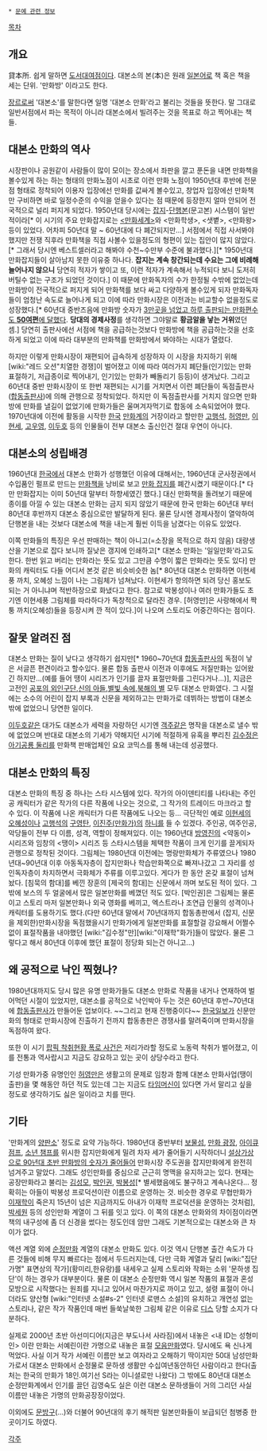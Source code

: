  * [[문예 관련 정보]]

[[목차]]
== 개요 ==
貸本所. 쉽게 말하면 [[도서대여점]]이다. 
대본소의 본(本)은 원래 [[일본어]]로 책 혹은 책을 세는 단위. '만화방' 이라고도 한다.

[[장르]]로써 '대본소'를 말한다면 일명 '대본소 만화'라고 불리는 것들을 뜻한다. 말 그대로 일반서점에서 파는 목적이 아니라 대본소에서 빌려주는 것을 목표로 하고 찍어내는 책들. 

== 대본소 만화의 역사 ==
시장판이나 공원같이 사람들이 많이 모이는 장소에서 좌판을 깔고 푼돈을 내면 만화책을 볼수있게 하는 하는 형태의 만화노점이 시초로 이런 만화 노점이 1950년대 후반에 전문점 형태로 정착되어 이용자 입장에선 만화를 값싸게 볼수있고, 창업자 입장에선 만화책만 구비하면 바로 일정수준의 수익을 얻을수 있다는 점 때문에 등장한지 얼마 안되어 전국적으로 널리 퍼지게 되었다. 1950년대 당시에는 [[잡지]]-[[단행본]](문고본) 시스템이 일반적이라[* 이 시기의 주요 만화잡지로는 [http://www.kcomics.net/magazine/column_view.asp?CateCode=3340010&Seq=915&Vol=60&intBnum=414_8&page=19&mode=column_photo <만화세계>]와 <만화학생>, <샛볕>, <만화왕>등이 있었다. 어차피 50년대 말 ~ 60년대에 다 폐간되지만...] 서점에서 직접 사서봐야했지만 전쟁 직후라 만화책을 직접 사볼수 있을정도의 형편이 있는 집안이 많지 않았다.[* 그래서 당시엔 베스트셀러라고 해봐야 수천~수만부 수준에 불과했다.][* 1950년대 만화잡지들이 살아남지 못한 이유중 하나다. '''잡지는 계속 창간되는데 수요는 그에 비례해 늘어나지 않으니''' 당연히 적자가 쌓이고 또, 이런 적자가 계속해서 누적되다 보니 도저히 버틸수 없는 구조가 되었던 것이다.] 이 때문에 만화독자의 수가 한정될 수밖에 없었는데 만화방이 전국적으로 퍼지게 되어 만화책를 보다 싸고 다양하게 볼수있게 되자 만화독자들이 엄청난 속도로 늘어나게 되고 이에 따라 만화시장은 이전과는 비교할수 없을정도로 성장했다.[* 60년대 중반즈음에 만화방 숫자가 [http://www.gnmaeil.com/news/articleView.html?idxno=245812 3만곳을 넘었고 하루 출판되는 만화편수도 '''50여편'''에 달했다]. '''당대의 경제사정'''를 생각하면 그야말로 '''황금알을 낳는 거위'''였던 셈.] 당연히 출판사에선 서점에 책을 공급하는것보다 만화방에 책을 공급하는것을 선호하게 되었고 이에 따라 대부분의 만화책를 만화방에서 봐야하는 시대가 열렸다. 

하지만 이렇게 만화시장이 재편되어 급속하게 성장하자 이 시장을 차지하기 위해 [wiki:"레드 오션"치열한 경쟁]이 벌어졌고 이에 따라 여러가지 폐단들(인기있는 만화 표절하기, 저급종이로 찍어내기, 인기있는 만화가 빼돌리기 등등)이 생겨났다. 그리고 60년대 중반 만화시장이 또 한번 재편되는 시기를 거치면서 이런 폐단들이 독점출판사([[합동출판사]])에 의해 관행으로 정착되었다. 하지만 이 독점출판사를 거치지 않으면 만화방에 만화를 낼길이 없었기에 만화가들은 울며겨자먹기로 합동에 소속되었어야 했다. 1970년대에 이전에 활동을 시작한 [[한국]] [[만화]]계의 거장이라고 할만한 [[고행석]], [[허영만]], [[이현세]], [[고우영]], [[이두호]] 등의 인물들이 전부 대본소 출신인건 절대 우연이 아니다.
== 대본소의 성립배경 ==
1960년대 [[한국]]에서 대본소 만화가 성행했던 이유에 대해서는, 1960년대 군사정권에서 수입품인 펄프로 만드는 [[만화책]]을 낭비로 보고 [[만화 잡지]]를 폐간시켰기 때문이다.[* 다만 만화잡지는 이미 50년대 말부터 하향세였긴 했다.] 대신 만화책을 돌려보기 때문에 종이를 아낄 수 있는 대본소 만화는 금지 되지 않았기 때문에 한국 만화는 60년대 부터 80년대 후반까지 대본소 중심으로만 발달하게 된다. 물론 당시엔 경제사정이 열악하여 단행본을 내는 것보다 대본소에 책을 내는게 훨씬 이득을 남겼다는 이유도 있었다.

이쪽 만화들의 특징은 우선 판매하는 책이 아니고(=소장을 목적으로 하지 않음) 대량생산을 기본으로 잡다 보니까 질낮은 갱지에 인쇄하고[* 대본소 만화는 '일일만화'라고도 한다. 한번 읽고 버리는 만화라는 뜻도 있고 그만큼 수명이 짧은 만화라는 뜻도 있다] 만화의 캐릭터도 다들 어디서 본것 같은 비슷비슷한 놈[* 80년대 대본소 만화하면 이현세풍 까치, 오혜성 느낌이 나는 그림체가 넘쳐났다. 이현세가 항의하면 되려 당신 홍보도 되는 거 아니냐며 적반하장으로 화냈다고 한다. 참고로 박봉성이나 여러 만화가들도 초기엔 이현세풍 그림체를 따라하다가 독창적으로 달라진 경우. [허영만]은 사랑해에서 짝퉁 까치(오혜성)들을 등장시켜 깐 적이 있다.]이 나오며 스토리도 어중간하다는 점이다.
== 잘못 알려진 점 ==
대본소 만화는 질이 낮다고 생각하기 쉽지만[* 1960~70년대 [[합동출판사]]의 독점이 낳은 서글픈 편견이라고 할수있다. 물론 합동 출판사 이전과 이후에도 저질만화는 있어왔긴 하지만...(예를 들어 땡이 시리즈가 인기를 끌자 표절만화를 그린다거나...)], 지금은 고전인 [[공포의 외인구단]],[[신의 아들]],[[별빛 속에]],[[북해의 별]] 모두 대본소 만화였다. 그 시절에는 소수의 어린이 잡지 부록과 신문을 제외하고는 만화가로 데뷔하는 방법이 대본소 밖에 없었으니 당연한 일이다.

[[이두호]]같은 대가도 대본소가 세력을 자랑하던 시기엔 [[객주]]같은 명작을 대본소로 낼수 밖에 없었으며 반대로 대본소의 기세가 약해지던 시기에 적절하게 유혹을 뿌리친 [[김수정]]은 [[아기공룡 둘리]]를 만화책 판매업체인 요요 코믹스를 통해 내는데 성공했다.
== 대본소 만화의 특징 ==
대본소 만화의 특징 중 하나는 스타 시스템에 있다. 작가의 아이덴티티를 나타내는 주인공 캐릭터가 같은 작가의 다른 작품에 나오는 것으로, 그 작가의 트레이드 마크라고 할 수 있다. 이 작품에 나온 캐릭터가 다른 작품에도 나오는 등... 극단적인 예로 [[이현세]]의 [[오혜성]]이나 [[고행석]]의 [[구영탄]], [[이진주(만화가)]]의 [[하니]]를 들 수 있겠다. 주인공, 여주인공, 악당들이 전부 다 이름, 성격, 역할이 정해져있다. 이는 1960년대 [[방영진]]의 <약동이> 시리즈와 임창의 <땡이> 시리즈 등 스타시스템을 체택한 작품이 크게 인기를 끌게되자 관행으로 정착된 것이다. 그림체는 1980년대 이전에는 명랑만화체가 주류였으나 1980년대~90년대 이후 아동독자층이 잡지만화나 학습만화쪽으로 빠져나갔고 그 자리를 성인독자층이 차지하면서 극화체가 주류를 이루고있다. 게다가 한 동안 온갖 표절이 넘쳐놨다. [침묵의 함대]를 베낀 장훈의 [제국의 함대]는 신문에서 까며 보도된 적이 있다. 그 밖에 보스의 두 얼굴에서 많은 일본만화를 베꼈던 적도 있다. [박인권]은 그림체는 물론이고 스토리 마저 일본만화나 외국 영화를 베끼고, 엑스트라나 조연급 인물의 성격이나 캐릭터를 도용하기도 했다.(다만 60년대 말에서 70년대까지 합동총판에서 (잡지, 신문을 제외한)만화시장을 독점했을시기 만화가에게 일본만화를 표절할걸 강요해서 어쩔수 없이 표절작품을 내야했던 [wiki:"김수정"만][wiki:"이재학"화가]들이 많았다. 물론 그렇다고 해서 80년대 이후에 했던 표절이 정당화 되는건 아니고...)
== 왜 공적으로 낙인 찍혔나? ==
1980년대까지도 당시 많은 유명 만화가들도 대본소 만화로 작품을 내거나 연재하여 벌어먹던 시절이 있었지만, 대본소를 공적으로 낙인박아 두는 것은 60년대 후반~70년대에 [[합동출판사]]가 만들어둔 업보이다. ~~그리고 현재 진행중이다~~ [[한국일보]]가 신문만화의 형태로 만화시장에 진출하기 전까지 합동총판은 경쟁사를 말려죽이며 만화시장을 독점하여 왔다. 

또한 이 시기 [[팝픽 착취현황 폭로 사건]]은 저리가라할 정도로 노동력 착취가 벌어졌고, 이를 전통과 역사랍시고 지금도 강요하고 있는 곳이 상당수라고 한다.

기성 만화가중 유명인인 [[허영만]]은 생활고의 문제로 임창과 함께 대본소 만화사업(땡이 출판)을 몇 해동안 하던 적도 있는데 그는 지금도 [[타임머신]]이 있다면 가서 말리고 싶을 정도로 생각하기도 싫은 일이라고 치를 떤다.

== 기타 ==
'만화계의 [[양판소]]' 정도로 요약 가능하다. 1980년대 중반부터 [[보물섬]], [[만화 광장]], [[아이큐 점프]], [[소년 챔프]]를 위시한 잡지만화에게 밀려 차자 세가 줄어들기 시작하더니 [http://newslibrary.naver.com/viewer/index.nhn?articleId=1993072800209119012&editNo=40&printCount=1&publishDate=1993-07-28&officeId=00020&pageNo=19&printNo=22241&publishType=00010 설상가상으로 90년대 초반 만화방의 숫자가 줄어들어] 만화시장 주도권을 잡지만화에게 완전히 넘겨주고 말았다. 그래도 성인만화를 중심으로 근근히 명맥을 유지하고는 있다. 현재는 공장만화라고 불리는 [[김성모]], [[박인권]], [[박봉성]][* 별세했음에도 불구하고 계속나온다... 정확히는 아들이 박봉성 프로덕션이란 이름으로 운영하는 것. 비슷한 경우로 무협만화가 [[이재학]]이 죽은지 15년이 넘은 지금까지도 아내가 이재학 프로덕션을 운영하는 것처럼],[[박세원]] 등의 성인만화 계열이 그 뒤를 잇고 있다. 이 쪽의 대본소 만화와의 차이점이라면 책의 내구성에 좀 더 신경을 썼다는 정도인데 암만 그래도 기본적으로는 대본소와 큰 차이가 없다.

액션 계열 외에 [[순정만화]] 계열의 대본소 만화도 있다. 이것 역시 단행본 출간 속도가 다른 것들에 비해 무지 빠르다는 점에서 두드러지는데, 다만 극화 계열과 달리 [wiki:"집단 가명" 표면상의 작가](황미리,한유랑)를 내세우고 실제 스토리와 작화는 소위 '문하생 집단'이 하는 경우가 대부분이다. 물론 이 대본소 순정만화 역시 일본 작품의 표절과 혼성 모방으로 시작했다는 원죄를 지니고 있어서 마찬가지로 까이고 있고, 설령 표절이 아니더라도 양산형 [wiki:"인터넷 소설#s-2" 인터넷 로맨스 소설]의 유치하고 개연성 없는 스토리나, 같은 작가 작품인데 매번 들쑥날쑥한 그림체 같은 이유로 [[디스]] 당할 소지가 다분하다.

실제로 2000년 초반 아선미디어(지금은 부도나서 사라짐)에서 내놓은 <내 ID는 성형미인> 이란 만화는 서예린이란 가명으로 내놓은 표절 [http://cafe442.daum.net/_c21_/bbs_search_read?grpid=5sb4&fldid=EcC7&contentval=000mxzzzzzzzzzzzzzzzzzzzzzzzzz&nenc=&fenc=&q=%C0%CC%B1%D8%B1%D9&nil_profile=cafetop&nil_menu=sch_updw 모음만화]였다. 당시에도 욕 신나게 먹었다. 사실 이거 작가 서예린 이름만 보고 여자라고 오해하기 딱이지만 50대 남성만화가로서 대본소 만화에서 순정물로 문하생 생활만 수십여년동안하던 사람이라고 한다(출처는 한국의 만화가 18인.여기선 S라는 이니셜로만 나왔다) 그 밖에도 80년대 대본소 순정만화계에서 인기를 끌던 김영숙도 실은 이런 대본소 문하생들이 거의 그리던 사실 이름만 내놓은 가명의 만화공장장이었다.

이외에도 [[문방구]](...)와 더불어 90년대의 후기 해적판 일본만화들이 보급되던 첨병중 한곳이기도 하였다.

[[각주]]

